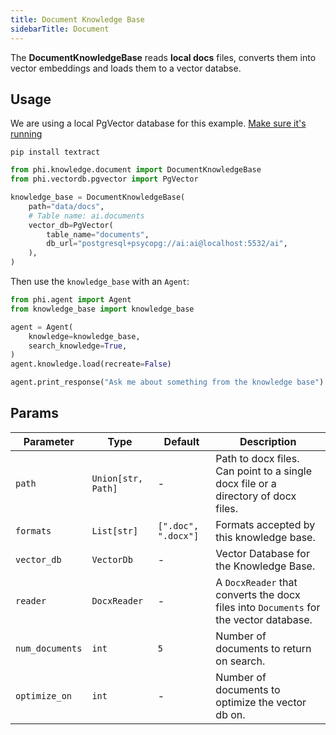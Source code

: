 ```yaml
---
title: Document Knowledge Base
sidebarTitle: Document
---
```


The **DocumentKnowledgeBase** reads **local docs** files, converts them into vector embeddings and loads them to a vector databse.

## Usage

<Note>

We are using a local PgVector database for this example. [Make sure it's running](https://docs.phidata.com/vectordb/pgvector)

</Note>

```shell
pip install textract
```

```python
from phi.knowledge.document import DocumentKnowledgeBase
from phi.vectordb.pgvector import PgVector

knowledge_base = DocumentKnowledgeBase(
    path="data/docs",
    # Table name: ai.documents
    vector_db=PgVector(
        table_name="documents",
        db_url="postgresql+psycopg://ai:ai@localhost:5532/ai",
    ),
)
```

Then use the `knowledge_base` with an `Agent`:

```python
from phi.agent import Agent
from knowledge_base import knowledge_base

agent = Agent(
    knowledge=knowledge_base,
    search_knowledge=True,
)
agent.knowledge.load(recreate=False)

agent.print_response("Ask me about something from the knowledge base")
```

## Params

| Parameter       | Type               | Default             | Description                                                                           |
| --------------- | ------------------ | ------------------- | ------------------------------------------------------------------------------------- |
| `path`          | `Union[str, Path]` | -                   | Path to docx files. Can point to a single docx file or a directory of docx files.     |
| `formats`       | `List[str]`        | `[".doc", ".docx"]` | Formats accepted by this knowledge base.                                              |
| `vector_db`     | `VectorDb`         | -                   | Vector Database for the Knowledge Base.                                               |
| `reader`        | `DocxReader`       | -                   | A `DocxReader` that converts the docx files into `Documents` for the vector database. |
| `num_documents` | `int`              | `5`                 | Number of documents to return on search.                                              |
| `optimize_on`   | `int`              | -                   | Number of documents to optimize the vector db on.                                     |
